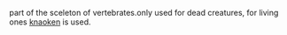 part of the sceleton of vertebrates.only used for dead creatures, for living ones [[knaoken]] is used.